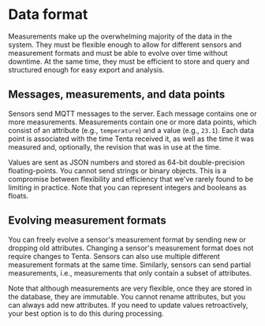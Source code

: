 # Data format

Measurements make up the overwhelming majority of the data in the system. They must be flexible enough to allow for different sensors and measurement formats and must be able to evolve over time without downtime. At the same time, they must be efficient to store and query and structured enough for easy export and analysis.

## Messages, measurements, and data points

Sensors send MQTT messages to the server. Each message contains one or more measurements. Measurements contain one or more data points, which consist of an attribute (e.g., `temperature`) and a value (e.g., `23.1`). Each data point is associated with the time Tenta received it, as well as the time it was measured and, optionally, the revision that was in use at the time.

Values are sent as JSON numbers and stored as 64-bit double-precision floating-points. You cannot send strings or binary objects. This is a compromise between flexibility and efficiency that we've rarely found to be limiting in practice. Note that you can represent integers and booleans as floats.

## Evolving measurement formats

You can freely evolve a sensor's measurement format by sending new or dropping old attributes. Changing a sensor's measurement format does not require changes to Tenta. Sensors can also use multiple different measurement formats at the same time. Similarly, sensors can send partial measurements, i.e., measurements that only contain a subset of attributes.

Note that although measurements are very flexible, once they are stored in the database, they are immutable. You cannot rename attributes, but you can always add new attributes. If you need to update values retroactively, your best option is to do this during processing.
